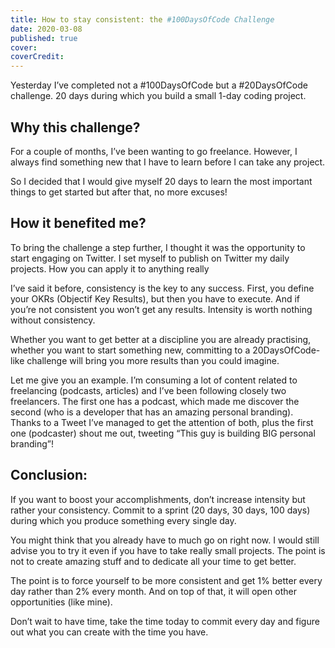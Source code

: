 ```yaml
---
title: How to stay consistent: the #100DaysOfCode Challenge
date: 2020-03-08
published: true
cover:
coverCredit:
---
```

Yesterday I’ve completed not a #100DaysOfCode but a #20DaysOfCode challenge. 20 days during which you build a small 1-day coding project.
## Why this challenge?
For a couple of months, I’ve been wanting to go freelance. However, I always find something new that I have to learn before I can take any project. 

So I decided that I would give myself 20 days to learn the most important things to get started but after that, no more excuses!

## How it benefited me?
To bring the challenge a step further, I thought it was the opportunity to start engaging on Twitter. I set myself to publish on Twitter my daily projects.
How you can apply it to anything really

I’ve said it before, consistency is the key to any success. First, you define your OKRs (Objectif Key Results), but then you have to execute. And if you’re not consistent you won’t get any results. Intensity is worth nothing without consistency.

Whether you want to get better at a discipline you are already practising, whether you want to start something new, committing to a 20DaysOfCode-like challenge will bring you more results than you could imagine.

Let me give you an example. I’m consuming a lot of content related to freelancing (podcasts, articles) and I’ve been following closely two freelancers. The first one has a podcast, which made me discover the second (who is a developer that has an amazing personal branding). Thanks to a Tweet I’ve managed to get the attention of both, plus the first one (podcaster) shout me out, tweeting “This guy is building BIG personal branding”!
## Conclusion:
If you want to boost your accomplishments, don’t increase intensity but rather your consistency. Commit to a sprint (20 days, 30 days, 100 days) during which you produce something every single day.

You might think that you already have to much go on right now. I would still advise you to try it even if you have to take really small projects. The point is not to create amazing stuff and to dedicate all your time to get better.

The point is to force yourself to be more consistent and get 1% better every day rather than 2% every month. And on top of that, it will open other opportunities (like mine).

Don’t wait to have time, take the time today to commit every day and figure out what you can create with the time you have.